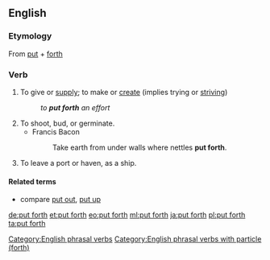 ==English==

===Etymology===
From [[put]] + [[forth]]

===Verb===
{{en-verb|puts forth|putting forth|put forth}}

# To give or [[supply]]; to make or [[create]] (implies trying or [[strive|striving]])
#: ''to '''put forth''' an effort''
# To shoot, bud, or germinate.
#* Francis Bacon
#*: Take earth from under walls where nettles '''put forth'''.
# To leave a port or haven, as a ship.
#: {{rfquotek|Shakespeare}}

====Related terms====
* compare [[put out]], [[put up]]

[[Category:English phrasal verbs]]
[[Category:English phrasal verbs with particle (forth)]]

[[de:put forth]]
[[et:put forth]]
[[eo:put forth]]
[[ml:put forth]]
[[ja:put forth]]
[[pl:put forth]]
[[ta:put forth]]